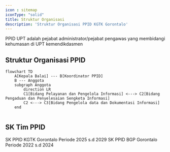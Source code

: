 ```yaml
---
icon : sitemap
iconType: "solid"
title: Struktur Organisasi
description: 'Struktur Organisasi PPID KGTK Gorontalo'
---
```

PPID UPT adalah pejabat administrator/pejabat pengawas yang membidangi kehumasan di UPT kemendikdasmen

## Struktur Organisasi PPID

```mermaid
flowchart TD
    A[Kepala Balai] --- B[Koordinator PPID]
    B --- Anggota
    subgraph Anggota
        direction LR
        C1[Bidang Pelayanan dan Pengelola Informasi] <---> C2[Bidang Pengaduan dan Penyelesaian Sengketa Informasi]
        C2 <---> C3[Bidang Pengelola data dan Dokumentasi Informasi]
    end
  
```


## SK Tim PPID

<Card horizontal title="SK PPID 2025 s.d 2029" icon="file-invoice"  href="https://drive.google.com/file/d/1EFHovV_5qnO8r7Xtxz85EyXbbsIjhsG2/view?usp=sharing">
    SK PPID KGTK Gorontalo Periode 2025 s.d 2029
  </Card>

<Card horizontal title="SK PPID 2022 s.d 2024" icon="file-invoice"  href="https://drive.google.com/file/d/1EFHovV_5qnO8r7Xtxz85EyXbbsIjhsG2/view?usp=sharing">
    SK PPID BGP Gorontalo Periode 2022 s.d 2024
  </Card>